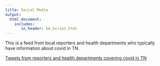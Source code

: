 ```yaml
---
title: Social Media
output:
  html_document:
    includes:
       in_header: GA_Script.html
---
```


This is a feed from local reporters and health departments who typically have information about covid in TN. 

<a class="twitter-timeline" href="https://twitter.com/omearabrian/lists/1440308997542735883?ref_src=twsrc%5Etfw">Tweets from reporters and health departments covering covid in TN</a> <script async src="https://platform.twitter.com/widgets.js" charset="utf-8"></script>